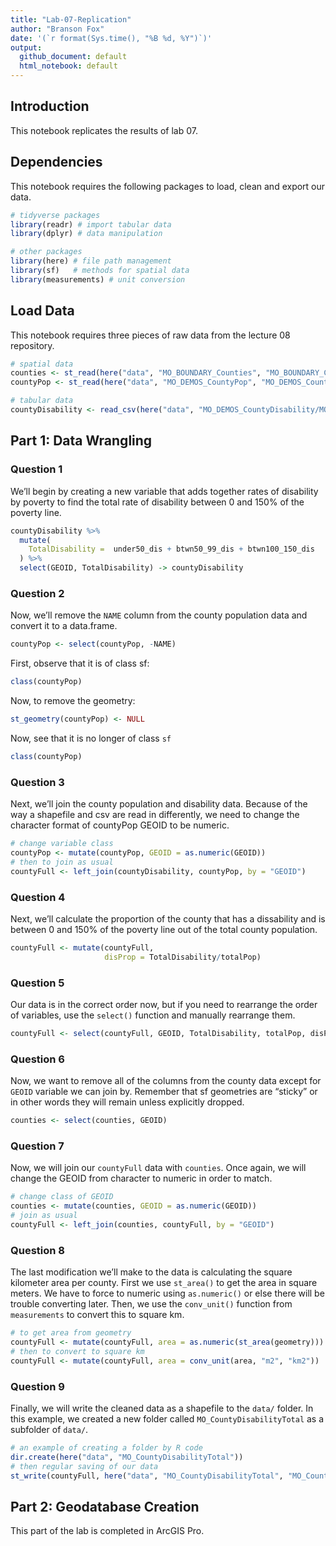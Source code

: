 ```yaml
---
title: "Lab-07-Replication"
author: "Branson Fox"
date: '(`r format(Sys.time(), "%B %d, %Y")`)'
output: 
  github_document: default
  html_notebook: default 
---
```


## Introduction
This notebook replicates the results of lab 07.

## Dependencies
This notebook requires the following packages to load, clean and export our data.

```r
# tidyverse packages
library(readr) # import tabular data
library(dplyr) # data manipulation

# other packages
library(here) # file path management
library(sf)   # methods for spatial data
library(measurements) # unit conversion
```

## Load Data
This notebook requires three pieces of raw data from the lecture 08 repository.

```r
# spatial data
counties <- st_read(here("data", "MO_BOUNDARY_Counties", "MO_BOUNDARY_Counties.shp"), stringsAsFactors = FALSE)
countyPop <- st_read(here("data", "MO_DEMOS_CountyPop", "MO_DEMOS_CountyPop.shp"), stringsAsFactors = FALSE)

# tabular data
countyDisability <- read_csv(here("data", "MO_DEMOS_CountyDisability/MO_DEMOS_CountyDisability.csv"))
```

## Part 1: Data Wrangling
### Question 1
We'll begin by creating a new variable that adds together rates of disability by poverty to find the total rate of disability between 0 and 150% of the poverty line.
```r
countyDisability %>%
  mutate(
    TotalDisability =  under50_dis + btwn50_99_dis + btwn100_150_dis
  ) %>%
  select(GEOID, TotalDisability) -> countyDisability
```

### Question 2
Now, we'll remove the `NAME` column from the county population data and convert it to a data.frame.
```r
countyPop <- select(countyPop, -NAME)
```

First, observe that it is of class sf:
```r
class(countyPop)
```

Now, to remove the geometry:
```r
st_geometry(countyPop) <- NULL
```

Now, see that it is no longer of class `sf`
```r
class(countyPop)
```

### Question 3
Next, we'll join the county population and disability data. Because of the way a shapefile and csv are read in differently, we need to change the character format of countyPop GEOID to be numeric.
```r
# change variable class
countyPop <- mutate(countyPop, GEOID = as.numeric(GEOID))
# then to join as usual
countyFull <- left_join(countyDisability, countyPop, by = "GEOID")
```

### Question 4
Next, we'll calculate the proportion of the county that has a dissability and is between 0 and 150% of the poverty line out of the total county population.
```r
countyFull <- mutate(countyFull,
                     disProp = TotalDisability/totalPop)
```

### Question 5
Our data is in the correct order now, but if you need to rearrange the order of variables, use the `select()` function and manually rearrange them.
```r
countyFull <- select(countyFull, GEOID, TotalDisability, totalPop, disProp)
```

### Question 6
Now, we want to remove all of the columns from the county data except for `GEOID` variable we can join by. Remember that sf geometries are "sticky" or in other words they will remain unless explicitly dropped.
```r
counties <- select(counties, GEOID)
```

### Question 7
Now, we will join our `countyFull` data with `counties`. Once again, we will change the GEOID from character to numeric in order to match.
```r
# change class of GEOID
counties <- mutate(counties, GEOID = as.numeric(GEOID))
# join as usual
countyFull <- left_join(counties, countyFull, by = "GEOID")
```

### Question 8
The last modification we'll make to the data is calculating the square kilometer area per county. First we use `st_area()` to get the area in square meters. We have to force to numeric using `as.numeric()` or else there will be trouble converting later. Then, we use the `conv_unit()` function from `measurements` to convert this to square km.
```r
# to get area from geometry
countyFull <- mutate(countyFull, area = as.numeric(st_area(geometry)))
# then to convert to square km
countyFull <- mutate(countyFull, area = conv_unit(area, "m2", "km2"))
```

### Question 9
Finally, we will write the cleaned data as a shapefile to the `data/` folder. In this example, we created a new folder called `MO_CountyDisabilityTotal` as a subfolder of `data/`.
```r
# an example of creating a folder by R code
dir.create(here("data", "MO_CountyDisabilityTotal"))
# then regular saving of our data
st_write(countyFull, here("data", "MO_CountyDisabilityTotal", "MO_CountyDisabilityTotal.shp"))
```

## Part 2: Geodatabase Creation

This part of the lab is completed in ArcGIS Pro.

